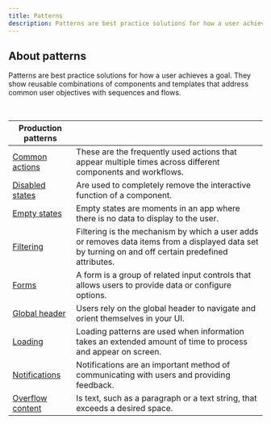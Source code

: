 ```yaml
---
title: Patterns
description: Patterns are best practice solutions for how a user achieves a goal. They show reusable combinations of components and templates that address common user objectives with sequences and flows.
---
```


## About patterns

Patterns are best practice solutions for how a user achieves a goal. They show reusable combinations of components and templates that address common user objectives with sequences and flows.

<br />

| Production patterns                              |                                                                                                                                                      |
| ------------------------------------------------ | ---------------------------------------------------------------------------------------------------------------------------------------------------- |
| [Common actions](/patterns/common-actions)       | These are the frequently used actions that appear multiple times across different components and workflows.                                          |
| [Disabled states](/patterns/disabled-states)     | Are used to completely remove the interactive function of a component.                                                                               |
| [Empty states](/patterns/empty-state-pattern)    | Empty states are moments in an app where there is no data to display to the user.                                                                    |
| [Filtering](/patterns/filtering)                 | Filtering is the mechanism by which a user adds or removes data items from a displayed data set by turning on and off certain predefined attributes. |
| [Forms](/patterns/form-patterns)                 | A form is a group of related input controls that allows users to provide data or configure options.                                                  |
| [Global header](/patterns/global-header-pattern) | Users rely on the global header to navigate and orient themselves in your UI.                                                                        |
| [Loading](/patterns/loading)                     | Loading patterns are used when information takes an extended amount of time to process and appear on screen.                                         |
| [Notifications](/patterns/notification/pattern)  | Notifications are an important method of communicating with users and providing feedback.                                                            |
| [Overflow content](/patterns/overflow-content)   | Is text, such as a paragraph or a text string, that exceeds a desired space.                                                                         |

